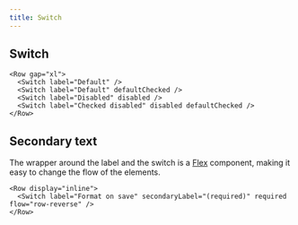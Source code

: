 ```yaml
---
title: Switch
---
```


## Switch

```tsx preview
<Row gap="xl">
  <Switch label="Default" />
  <Switch label="Default" defaultChecked />
  <Switch label="Disabled" disabled />
  <Switch label="Checked disabled" disabled defaultChecked />
</Row>
```

## Secondary text

The wrapper around the label and the switch is a [Flex](/components/Flex) component, making it easy to change the flow of the elements.

```tsx preview
<Row display="inline">
  <Switch label="Format on save" secondaryLabel="(required)" required flow="row-reverse" />
</Row>
```

